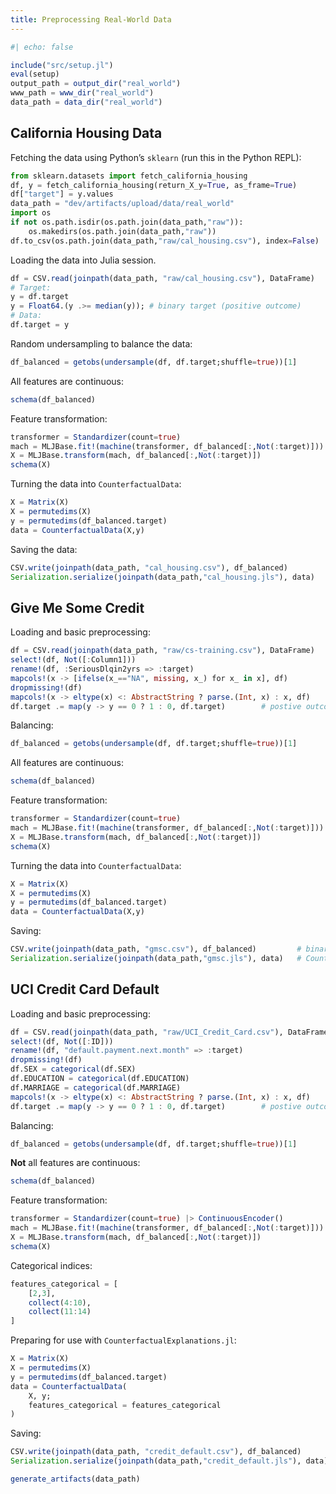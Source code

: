 ```yaml
---
title: Preprocessing Real-World Data
---
```


```julia
#| echo: false

include("src/setup.jl")
eval(setup)
output_path = output_dir("real_world")
www_path = www_dir("real_world")
data_path = data_dir("real_world")
```

## California Housing Data

Fetching the data using Python's `sklearn` (run this in the Python REPL):

```python
from sklearn.datasets import fetch_california_housing
df, y = fetch_california_housing(return_X_y=True, as_frame=True)
df["target"] = y.values
data_path = "dev/artifacts/upload/data/real_world"
import os
if not os.path.isdir(os.path.join(data_path,"raw")):
    os.makedirs(os.path.join(data_path,"raw"))
df.to_csv(os.path.join(data_path,"raw/cal_housing.csv"), index=False)
```

Loading the data into Julia session. 

```julia
df = CSV.read(joinpath(data_path, "raw/cal_housing.csv"), DataFrame)
# Target:
y = df.target
y = Float64.(y .>= median(y)); # binary target (positive outcome)
# Data:
df.target = y
```

Random undersampling to balance the data:

```julia
df_balanced = getobs(undersample(df, df.target;shuffle=true))[1]
```

All features are continuous:

```julia
schema(df_balanced)
```

Feature transformation:

```julia
transformer = Standardizer(count=true)
mach = MLJBase.fit!(machine(transformer, df_balanced[:,Not(:target)]))
X = MLJBase.transform(mach, df_balanced[:,Not(:target)])
schema(X)
```

Turning the data into `CounterfactualData`:

```julia
X = Matrix(X)
X = permutedims(X)
y = permutedims(df_balanced.target)
data = CounterfactualData(X,y)
```

Saving the data:

```julia
CSV.write(joinpath(data_path, "cal_housing.csv"), df_balanced)              # binary file
Serialization.serialize(joinpath(data_path,"cal_housing.jls"), data)        # CounterfactualData
```


## Give Me Some Credit

Loading and basic preprocessing:

```julia
df = CSV.read(joinpath(data_path, "raw/cs-training.csv"), DataFrame)
select!(df, Not([:Column1]))
rename!(df, :SeriousDlqin2yrs => :target)
mapcols!(x -> [ifelse(x_=="NA", missing, x_) for x_ in x], df)
dropmissing!(df)
mapcols!(x -> eltype(x) <: AbstractString ? parse.(Int, x) : x, df)
df.target .= map(y -> y == 0 ? 1 : 0, df.target)        # postive outcome = no delinquency
```

Balancing:

```julia
df_balanced = getobs(undersample(df, df.target;shuffle=true))[1]
```

All features are continuous:

```julia
schema(df_balanced)
```

Feature transformation:

```julia
transformer = Standardizer(count=true)
mach = MLJBase.fit!(machine(transformer, df_balanced[:,Not(:target)]))
X = MLJBase.transform(mach, df_balanced[:,Not(:target)])
schema(X)
```

Turning the data into `CounterfactualData`:

```julia
X = Matrix(X)
X = permutedims(X)
y = permutedims(df_balanced.target)
data = CounterfactualData(X,y)
```

Saving:

```julia
CSV.write(joinpath(data_path, "gmsc.csv"), df_balanced)         # binary file
Serialization.serialize(joinpath(data_path,"gmsc.jls"), data)   # CounterfactualData
```

## UCI Credit Card Default

Loading and basic preprocessing:

```julia
df = CSV.read(joinpath(data_path, "raw/UCI_Credit_Card.csv"), DataFrame)
select!(df, Not([:ID]))
rename!(df, "default.payment.next.month" => :target)
dropmissing!(df)
df.SEX = categorical(df.SEX)
df.EDUCATION = categorical(df.EDUCATION)
df.MARRIAGE = categorical(df.MARRIAGE)
mapcols!(x -> eltype(x) <: AbstractString ? parse.(Int, x) : x, df)
df.target .= map(y -> y == 0 ? 1 : 0, df.target)        # postive outcome = no default
```

Balancing:

```julia
df_balanced = getobs(undersample(df, df.target;shuffle=true))[1]
```

**Not** all features are continuous:

```julia
schema(df_balanced)
```

Feature transformation:

```julia
transformer = Standardizer(count=true) |> ContinuousEncoder()
mach = MLJBase.fit!(machine(transformer, df_balanced[:,Not(:target)]))
X = MLJBase.transform(mach, df_balanced[:,Not(:target)])
schema(X)
```

Categorical indices:

```julia
features_categorical = [
    [2,3],
    collect(4:10),
    collect(11:14)
]
```

Preparing for use with `CounterfactualExplanations.jl`:

```julia
X = Matrix(X)
X = permutedims(X)
y = permutedims(df_balanced.target)
data = CounterfactualData(
    X, y;
    features_categorical = features_categorical
)
```

Saving:

```julia
CSV.write(joinpath(data_path, "credit_default.csv"), df_balanced)         # binary file
Serialization.serialize(joinpath(data_path,"credit_default.jls"), data)   # CounterfactualData
```

```julia
generate_artifacts(data_path)
```




